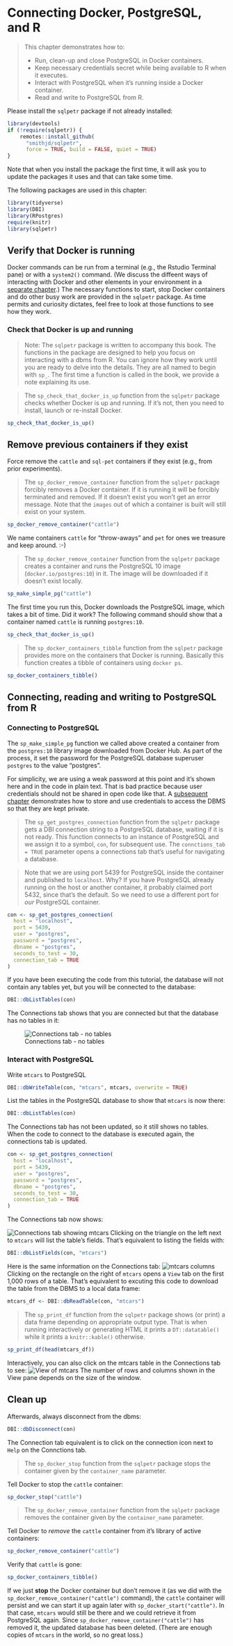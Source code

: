 # Connecting Docker, PostgreSQL, and R {#chapter_connect-docker-postgresql-r}

> This chapter demonstrates how to:
>
>  * Run, clean-up and close PostgreSQL in Docker containers.
>  * Keep necessary credentials secret while being available to R when it executes.
>  * Interact with PostgreSQL when it's running inside a Docker container.
>  * Read and write to PostgreSQL from R.

Please install the `sqlpetr` package if not already installed:
```r
library(devtools)
if (!require(sqlpetr)) {
    remotes::install_github(
      "smithjd/sqlpetr",
      force = TRUE, build = FALSE, quiet = TRUE)
}

```
Note that when you install the package the first time, it will ask you to update the packages it uses and that can take some time.

The following packages are used in this chapter:
```r
library(tidyverse)
library(DBI)
library(RPostgres)
require(knitr)
library(sqlpetr)
```

## Verify that Docker is running

Docker commands can be run from a terminal (e.g., the Rstudio Terminal pane) or with a `system2()` command.  (We discuss the diffeent ways of interacting with Docker and other elements in your environment in a [separate chapter](#your-local-environment).)  The necessary functions to start, stop Docker containers and do other busy work are provided in the `sqlpetr` package.  As time permits and curiosity dictates, feel free to look at those functions to see how they work.

### Check that Docker is up and running

> Note: The `sqlpetr` package is written to accompany this book.  The functions in the package are designed to help you focus on interacting with a dbms from R.  You can ignore how they work until you are ready to delve into the details.  They are all named to begin with `sp_`.  The first time a function is called in the book, we provide a note explaining its use.

> The `sp_check_that_docker_is_up` function from the `sqlpetr` package checks whether Docker is up and running.  If it's not, then you need to install, launch or re-install Docker.

```r
sp_check_that_docker_is_up()
```

## Remove previous containers if they exist
Force remove the `cattle` and `sql-pet` containers if they exist (e.g., from prior experiments).  

> The `sp_docker_remove_container` function from the `sqlpetr` package forcibly removes a Docker container. If it is running it will be forcibly terminated and removed. If it doesn't exist you won't get an error message. Note that the `images` out of which a container is built will still exist on your system.

```r
sp_docker_remove_container("cattle")
```

We name containers `cattle` for "throw-aways" and `pet` for ones we treasure and keep around.  :-)

> The `sp_docker_remove_container` function from the `sqlpetr` package creates a container and runs the PostgreSQL 10 image (`docker.io/postgres:10`) in it. The image will be downloaded if it doesn't exist locally.

```r
sp_make_simple_pg("cattle")

```
The first time you run this, Docker downloads the PostgreSQL image, which takes a bit of time. Did it work? The following command should show that a container named `cattle` is running `postgres:10`.

```r
sp_check_that_docker_is_up()

```

> The `sp_docker_containers_tibble` function from the `sqlpetr` package provides more on the containers that Docker is running.  Basically this function creates a tibble of containers using `docker ps`.

```r
sp_docker_containers_tibble()

```

## Connecting, reading and writing to PostgreSQL from R


### Connecting to PostgreSQL
The `sp_make_simple_pg` function we called above created a container from the
`postgres:10` library image downloaded from Docker Hub. As part of the process, it set the password for the PostgreSQL database superuser `postgres` to the value 
"postgres".

For simplicity, we are using a weak password at this point and it's shown here 
and in the code in plain text. That is bad practice because user credentials 
should not be shared in open code like that.  A [subsequent chapter](#dbms-login)
demonstrates how to store and use credentials to access the DBMS so that they 
are kept private.

> The `sp_get_postgres_connection` function from the `sqlpetr` package gets a DBI connection string to a PostgreSQL database, waiting if it is not ready. This function connects to an instance of PostgreSQL and we assign it to a symbol, `con`, for subsequent use. The `connctions_tab = TRUE` parameter opens a connections tab that's useful for navigating a database.

> Note that we are using port 5439 for PostgreSQL inside the container and published to `localhost`. Why? If you have PostgreSQL already running on the host or another container, it probably claimed port 5432, since that's the default. So we need to use a different port for *our* PostgreSQL container.

```r
con <- sp_get_postgres_connection(
  host = "localhost",
  port = 5439,
  user = "postgres",
  password = "postgres",
  dbname = "postgres",
  seconds_to_test = 30, 
  connection_tab = TRUE
)

```

If you have been executing the code from this tutorial, the database will not contain any tables yet, but you will be connected to the database:

```r
DBI::dbListTables(con)
```
The Connections tab shows that you are connected but that the database has no tables in it:

![Connections tab - no tables](screenshots/connections-tab-no-tables.png)

### Interact with PostgreSQL

Write `mtcars` to PostgreSQL
```r
DBI::dbWriteTable(con, "mtcars", mtcars, overwrite = TRUE)
```

List the tables in the PostgreSQL database to show that `mtcars` is now there:

```r
DBI::dbListTables(con)
```
The Connections tab has not been updated, so it still shows no tables.  When the code to connect to the database is executed again, the connections tab is updated.
```r
con <- sp_get_postgres_connection(
  host = "localhost",
  port = 5439,
  user = "postgres",
  password = "postgres",
  dbname = "postgres",
  seconds_to_test = 30, 
  connection_tab = TRUE
)

```
The Connections tab now shows:

![Connections tab showing mtcars](screenshots/connections-tab-with-mtcars-table.png)
Clicking on the triangle on the left next to `mtcars` will list the table's fields.  That's equivalent to listing the fields with:

```r
DBI::dbListFields(con, "mtcars")
```
Here is the same information on the Connections tab:
![mtcars columns](screenshots/connections-tab-with-mtcars-columns.png)
Clicking on the rectangle on the right of `mtcars` opens a `View` tab on the first 1,000 rows of a table.  That's equivalent to excuting this code to download the table from the DBMS to a local data frame:
```r
mtcars_df <- DBI::dbReadTable(con, "mtcars")
```

> The `sp_print_df` function from the `sqlpetr` package shows (or print) a data frame depending on appropriate output type.  That is when running interactively or generating HTML it prints a `DT::datatable()` while it prints a `knitr::kable()` otherwise.

```r
sp_print_df(head(mtcars_df))

```
Interactively, you can also click on the mtcars table in the Connections tab to see:
![View of mtcars](screenshots/View-window-mtcars-from-postgresql.png)
The number of rows and columns shown in the View pane depends on the size of the window.

## Clean up

Afterwards, always disconnect from the dbms:
```r
DBI::dbDisconnect(con)
```
The Connection tab equivalent is to click on the connection icon next to `Help` on the Connctions tab.

> The `sp_docker_stop` function from the `sqlpetr` package stops the container given by the `container_name` parameter.

Tell Docker to stop the `cattle` container:
```r
sp_docker_stop("cattle")
```

> The `sp_docker_remove_container` function from the `sqlpetr` package removes the container given by the `container_name` parameter.

Tell Docker to *remove* the `cattle` container from it's library of active containers:

```r
sp_docker_remove_container("cattle")
```

Verify that `cattle` is gone:
```r
sp_docker_containers_tibble()

```

If we just **stop** the Docker container but don't remove it (as we did with the `sp_docker_remove_container("cattle")` command), the `cattle` container will persist and we can start it up again later with `sp_docker_start("cattle")`.  In that case, `mtcars` would still be there and we could retrieve it from PostgreSQL again.  Since `sp_docker_remove_container("cattle")`  has removed it, the updated database has been deleted.  (There are enough copies of `mtcars` in the world, so no great loss.)
